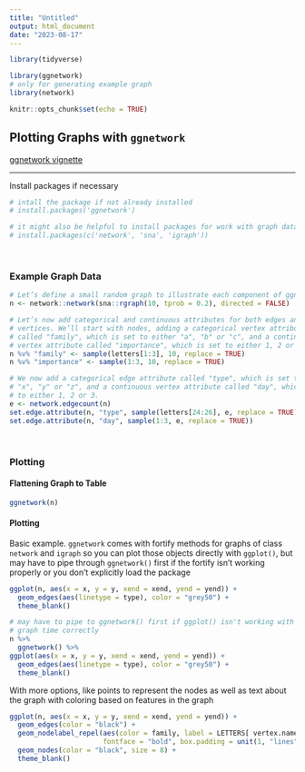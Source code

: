 ```yaml
---
title: "Untitled"
output: html_document
date: "2023-08-17"
---
```


```r
library(tidyverse)

library(ggnetwork)
# only for generating example graph
library(network)

knitr::opts_chunk$set(echo = TRUE)
```

## Plotting Graphs with `ggnetwork`

[ggnetwork vignette](https://cran.r-project.org/web/packages/ggnetwork/vignettes/ggnetwork.html)

---

Install packages if necessary

```r
# intall the package if not already installed
# install.packages('ggnetwork')

# it might also be helpful to install packages for work with graph data
# install.packages(c('network', 'sna', 'igraph'))
```
<br>

### Example Graph Data

```r
# Let’s define a small random graph to illustrate each component of ggnetwork:
n <- network::network(sna::rgraph(10, tprob = 0.2), directed = FALSE)

# Let’s now add categorical and continuous attributes for both edges and 
# vertices. We’ll start with nodes, adding a categorical vertex attribute 
# called "family", which is set to either "a", "b" or "c", and a continuous 
# vertex attribute called "importance", which is set to either 1, 2 or 3.
n %v% "family" <- sample(letters[1:3], 10, replace = TRUE)
n %v% "importance" <- sample(1:3, 10, replace = TRUE)

# We now add a categorical edge attribute called "type", which is set to either 
# "x", "y" or "z", and a continuous vertex attribute called "day", which is set 
# to either 1, 2 or 3.
e <- network.edgecount(n)
set.edge.attribute(n, "type", sample(letters[24:26], e, replace = TRUE))
set.edge.attribute(n, "day", sample(1:3, e, replace = TRUE))
```

<br>

### Plotting

#### Flattening Graph to Table

```r
ggnetwork(n)
```

#### Plotting

Basic example. `ggnetwork` comes with fortify methods for graphs of class `network` and `igraph` so you can plot those objects directly with `ggplot()`, but may have to pipe through `ggnetwork()` first if the fortify isn't working properly or you don't explicitly load the package

```r
ggplot(n, aes(x = x, y = y, xend = xend, yend = yend)) +
  geom_edges(aes(linetype = type), color = "grey50") +
  theme_blank()

# may have to pipe to ggnetwork() first if ggplot() isn't working with the 
# graph time correctly
n %>%
  ggnetwork() %>%
ggplot(aes(x = x, y = y, xend = xend, yend = yend)) +
  geom_edges(aes(linetype = type), color = "grey50") +
  theme_blank() 
```

With more options, like points to represent the nodes as well as text about the graph with coloring based on features in the graph

```r
ggplot(n, aes(x = x, y = y, xend = xend, yend = yend)) +
  geom_edges(color = "black") +
  geom_nodelabel_repel(aes(color = family, label = LETTERS[ vertex.names ]),
                       fontface = "bold", box.padding = unit(1, "lines")) +
  geom_nodes(color = "black", size = 8) +
  theme_blank()
```





<br>
